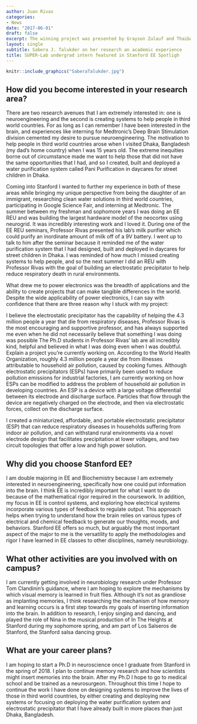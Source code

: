 ```yaml
---
author: Juan Rivas
categories:
- News
date: "2017-06-01"
draft: false
excerpt: The winning project was presented by Grayson Zulauf and Thaibao (Peter) Phan. Both are PhD candidates. Their collaborative project is developing technology for wireless charging of electric vehicles on Earth, and eventually, Mars. The researchers received invaluable feedback from NASA and DOE's ARPA-E leaders, as well as experts in the field of advanced energy technology.
layout: single
subtitle: Sabera J. Talukder on her research an academic experience
title: SUPER-Lab undergrad intern featured in Stanford EE Spotligh
---
```



```r
knitr::include_graphics("SaberaTalukder.jpg")
```
## How did you become interested in your research area?
There are two research avenues that I am extremely interested in: one is neuroengineering and the second is creating systems to help people in third world countries. For as long as I can remember I have been interested in the brain, and experiences like interning for Medtronic's Deep Brain Stimulation division cemented my desire to pursue neuroengineering. The motivation to help people in third world countries arose when I visited Dhaka, Bangladesh (my dad's home country) when I was 15 years old. The extreme inequities borne out of circumstance made me want to help those that did not have the same opportunities that I had, and so I created, built and deployed a water purification system called Pani Purification in daycares for street children in Dhaka.

Coming into Stanford I wanted to further my experience in both of these areas while bringing my unique perspective from being the daughter of an immigrant, researching clean water solutions in third world countries, participating in Google Science Fair, and interning at Medtronic. The summer between my freshman and sophomore years I was doing an EE REU and was building the largest hardware model of the neocortex using neurogrid. It was incredibly interesting work and I loved it. During one of the EE REU seminars, Professor Rivas presented his lab's milk purifier which could purify an inordinate amount of milk off of a 9V battery. I went up to talk to him after the seminar because it reminded me of the water purification system that I had designed, built and deployed in daycares for street children in Dhaka. I was reminded of how much I missed creating systems to help people, and so the next summer I did an REU with Professor Rivas with the goal of building an electrostatic precipitator to help reduce respiratory death in rural environments.

What drew me to power electronics was the breadth of applications and the ability to create projects that can make tangible differences in the world. Despite the wide applicability of power electronics, I can say with confidence that there are three reason why I stuck with my project:

I believe the electrostatic precipitator has the capability of helping the 4.3 million people a year that die from respiratory diseases,
Professor Rivas is the most encouraging and supportive professor, and has always supported me even when he did not necessarily believe that something I was doing was possible
The Ph.D students in Professor Rivas' lab are all incredibly kind, helpful and believed in what I was doing even when I was doubtful.
Explain a project you're currently working on.
According to the World Health Organization, roughly 4.3 million people a year die from illnesses attributable to household air pollution, caused by cooking fumes. Although electrostatic precipitators (ESPs) have primarily been used to reduce pollution emissions for industrial factories, I am currently working on how ESPs can be modified to address the problem of household air pollution in developing countries. An ESP is a device with a large voltage differential between its electrode and discharge surface. Particles that flow through the device are negatively charged on the electrode, and then via electrostatic forces, collect on the discharge surface.

I created a miniaturized, affordable, and portable electrostatic precipitator (ESP) that can reduce respiratory diseases in households suffering from indoor air pollution, and can withstand rural environments via a novel electrode design that facilitates precipitation at lower voltages, and two circuit topologies that offer a low and high power solution.

## Why did you choose Stanford EE?
I am double majoring in EE and Biochemistry because I am extremely interested in neuroengineering, specifically how one could put information into the brain. I think EE is incredibly important for what I want to do because of the mathematical rigor required in the coursework. In addition, my focus in EE is control systems, and exploring how electrical systems incorporate various types of feedback to regulate output. This approach helps when trying to understand how the brain relies on various types of electrical and chemical feedback to generate our thoughts, moods, and behaviors. Stanford EE offers so much, but arguably the most important aspect of the major to me is the versatility to apply the methodologies and rigor I have learned in EE classes to other disciplines, namely neurobiology.

## What other activities are you involved with on campus?
I am currently getting involved in neurobiology research under Professor Tom Clandinin's guidance, where I am hoping to explore the mechanisms by which visual memory is learned in fruit flies. Although it's not as grandiose as implanting memories, I think researching the mechanism of how memory and learning occurs is a first step towards my goals of inserting information into the brain. In addition to research, I enjoy singing and dancing, and played the role of Nina in the musical production of In The Heights at Stanford during my sophomore spring, and am part of Los Salseros de Stanford, the Stanford salsa dancing group.

## What are your career plans?
I am hoping to start a Ph.D in neuroscience once I graduate from Stanford in the spring of 2018. I plan to continue memory research and how scientists might insert memories into the brain. After my Ph.D I hope to go to medical school and be trained as a neurosurgeon. Throughout this time I hope to continue the work I have done on designing systems to improve the lives of those in third world countries, by either creating and deploying new systems or focusing on deploying the water purification system and electrostatic precipitator that I have already built in more places than just Dhaka, Bangladesh.